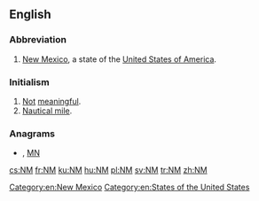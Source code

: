 {{also|nm|Nm|n/m|N.M.}}
==English==

===Abbreviation===
{{rfc-header|Abbreviation}}
{{head|en|abbreviation}}

# [[New Mexico]], a state of the [[United States of America]].

===Initialism===
{{rfc-header|Initialism}}
{{head|en|initialism}}

# [[not|Not]] [[meaningful]].
# [[nautical mile|Nautical mile]].

===Anagrams===
* {{l|en|Mn}} , [[MN#English|MN]]

[[Category:en:New Mexico]]
[[Category:en:States of the United States]]

[[cs:NM]]
[[fr:NM]]
[[ku:NM]]
[[hu:NM]]
[[pl:NM]]
[[sv:NM]]
[[tr:NM]]
[[zh:NM]]